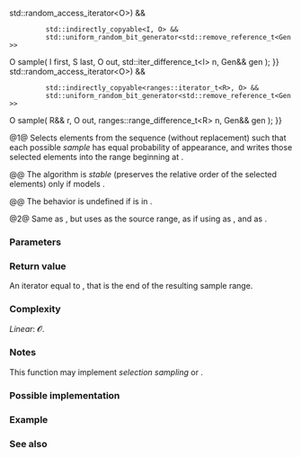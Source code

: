 {{cpp/ranges/title|sample}}
{{cpp/algorithm/ranges/navbar}}
{{dcl begin}}
{{dcl header|algorithm}}
{{dcl h|Call signature}}
{{dcl|num=1|since=c++20|1=
template&lt; std::input_iterator I, std::sentinel_for&lt;I&gt; S,
          std::weakly_incrementable O, class Gen &gt;
requires (std::forward_iterator&lt;I&gt; {{!!}} std::random_access_iterator&lt;O&gt;) &amp;&amp;
          std::indirectly_copyable&lt;I, O&gt; &amp;&amp;
          std::uniform_random_bit_generator&lt;std::remove_reference_t&lt;Gen&gt;&gt;
O sample( I first, S last, O out, std::iter_difference_t&lt;I&gt; n, Gen&amp;&amp; gen );
}}
{{dcl|num=2|since=c++20|1=
template&lt; ranges::input_range R, std::weakly_incrementable O, class Gen &gt;
requires (ranges::forward_range&lt;R&gt; {{!!}} std::random_access_iterator&lt;O&gt;) &amp;&amp;
          std::indirectly_copyable&lt;ranges::iterator_t&lt;R&gt;, O&gt; &amp;&amp;
          std::uniform_random_bit_generator&lt;std::remove_reference_t&lt;Gen&gt;&gt;
O sample( R&amp;&amp; r, O out, ranges::range_difference_t&lt;R&gt; n, Gen&amp;&amp; gen );
}}
{{dcl end}}

@1@ Selects {{c|1= M = min(n, last - first)}} elements from the sequence {{range|first|last}} (without replacement) such that each possible ''sample'' has equal probability of appearance, and writes those selected elements into the range beginning at {{c|out}}.

@@ The algorithm is ''stable'' (preserves the relative order of the selected elements) only if {{tt|I}} models {{c|std::forward_iterator}}.

@@ The behavior is undefined if {{c|out}} is in {{range|first|last}}.

@2@ Same as {{v|1}}, but uses {{c|r}} as the source range, as if using {{c|ranges::begin(r)}} as {{c|first}}, and {{c|ranges::end(r)}} as {{c|last}}.

{{cpp/ranges/niebloid}}

===Parameters===
{{par begin}}
{{par|first1, last1|the range from which to make the sampling (''the population'')}}
{{par|r|the range from which to make the sampling (''the population'')}}
{{par|out|the output iterator where the samples are written}}
{{par|n|number of samples to take}}
{{par|gen|the random number generator used as the source of randomness}}
{{par end}}

===Return value===
An iterator equal to {{c|out + M}}, that is the end of the resulting sample range.

===Complexity===
''Linear'': 𝓞{{c|(last - first)}}.

===Notes===
This function may implement ''selection sampling'' or {{enwiki|reservoir sampling}}.

===Possible implementation===
{{eq fun|1=
struct sample_fn
{
    template&lt;std::input_iterator I, std::sentinel_for&lt;I&gt; S,
             std::weakly_incrementable O, class Gen&gt;
    requires (std::forward_iterator&lt;I&gt; or
              std::random_access_iterator&lt;O&gt;) &amp;&amp;
              std::indirectly_copyable&lt;I, O&gt; &amp;&amp;
              std::uniform_random_bit_generator&lt;std::remove_reference_t&lt;Gen&gt;&gt;
    O operator()(I first, S last, O out, std::iter_difference_t&lt;I&gt; n, Gen&amp;&amp; gen) const
    {
        using diff_t = std::iter_difference_t&lt;I&gt;;
        using distrib_t = std::uniform_int_distribution&lt;diff_t&gt;;
        using param_t = typename distrib_t::param_type;
        distrib_t D{};

        if constexpr (std::forward_iterator&lt;I&gt;)
        {
            // this branch preserves "stability" of the sample elements
            auto rest{ranges::distance(first, last)};
            for (n = ranges::min(n, rest); n != 0; ++first)
                if (D(gen, param_t(0, --rest)) &lt; n)
                {
                    *out++ = *first;
                    --n;
                }
            return out;
        }
        else
        {
            // O is a random_access_iterator
            diff_t sample_size{};
            // copy [first, first + M) elements to "random access" output
            for (; first != last &amp;&amp; sample_size != n; ++first)
                out[sample_size++] = *first;
            // overwrite some of the copied elements with randomly selected ones
            for (auto pop_size{sample_size}; first != last; ++first, ++pop_size)
            {
                const auto i{D(gen, param_t{0, pop_size})};
                if (i &lt; n)
                    out[i] = *first;
            }
            return out + sample_size;
        }
    }

    template&lt;ranges::input_range R, std::weakly_incrementable O, class Gen&gt;
    requires (ranges::forward_range&lt;R&gt; or std::random_access_iterator&lt;O&gt;) &amp;&amp;
              std::indirectly_copyable&lt;ranges::iterator_t&lt;R&gt;, O&gt; &amp;&amp;
              std::uniform_random_bit_generator&lt;std::remove_reference_t&lt;Gen&gt;&gt;
    O operator()(R&amp;&amp; r, O out, ranges::range_difference_t&lt;R&gt; n, Gen&amp;&amp; gen) const
    {
        return (*this)(ranges::begin(r), ranges::end(r), std::move(out), n,
                       std::forward&lt;Gen&gt;(gen));
    }
};

inline constexpr sample_fn sample {};
}}

===Example===
{{example
|code=
#include &lt;algorithm&gt;
#include &lt;iomanip&gt;
#include &lt;iostream&gt;
#include &lt;iterator&gt;
#include &lt;random&gt;
#include &lt;vector&gt;

void print(auto const&amp; rem, auto const&amp; v)
{
    std::cout &lt;&lt; rem &lt;&lt; " = [" &lt;&lt; std::size(v) &lt;&lt; "] { ";
    for (auto const&amp; e : v)
        std::cout &lt;&lt; e &lt;&lt; ' ';
    std::cout &lt;&lt; "}\n";
}

int main()
{
    const auto in = {1, 2, 3, 4, 5, 6};
    print("in", in);

    std::vector&lt;int&gt; out;
    const int max = in.size() + 2;
    auto gen = std::mt19937{std::random_device{}()};

    for (int n{}; n != max; ++n)
    {
        out.clear();
        std::ranges::sample(in, std::back_inserter(out), n, gen);
        std::cout &lt;&lt; "n = " &lt;&lt; n;
        print(", out", out);
    }
}
|p=true
|output=
in = [6] { 1 2 3 4 5 6 }
n = 0, out = [0] { }
n = 1, out = [1] { 5 }
n = 2, out = [2] { 4 5 }
n = 3, out = [3] { 2 3 5 }
n = 4, out = [4] { 2 4 5 6 }
n = 5, out = [5] { 1 2 3 5 6 }
n = 6, out = [6] { 1 2 3 4 5 6 }
n = 7, out = [6] { 1 2 3 4 5 6 }
}}

===See also===
{{dsc begin}}
{{dsc inc|cpp/algorithm/ranges/dsc shuffle}}
{{dsc inc|cpp/algorithm/dsc sample}}
{{dsc end}}

{{langlinks|de|es|fr|it|ja|pt|ru|zh}}